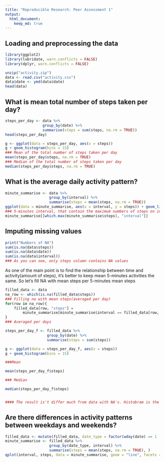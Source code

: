 ```yaml
---
title: "Reproducible Research: Peer Assessment 1"
output: 
  html_document:
    keep_md: true
---
```



## Loading and preprocessing the data

``` r
library(ggplot2)
library(lubridate, warn.conflicts = FALSE)
library(dplyr, warn.conflicts = FALSE)

unzip("activity.zip")
data <- read.csv("activity.csv")
data$date <- ymd(data$date)
head(data)
```

## What is mean total number of steps taken per day?

``` r
steps_per_day <- data %>%
                 group_by(date) %>%
                 summarise(steps = sum(steps, na.rm = TRUE))
head(steps_per_day)

g <- ggplot(data = steps_per_day, aes(x = steps))
g + geom_histogram(bins = 15) 
### Mean of the total number of steps taken per day
mean(steps_per_day$steps, na.rm = TRUE)
### Median of the total number of steps taken per day
median(steps_per_day$steps, na.rm = TRUE)
```

## What is the average daily activity pattern?

``` r
minute_summarise <- data %>%
                    group_by(interval) %>%
                    summarise(steps = mean(steps, na.rm = TRUE))
ggplot(data = minute_summarise, aes(x = interval, y = steps)) + geom_line()
### 5-minutes interval, that contain the maximum numbers of steps on interval, on average across all days
minute_summarise[[which.max(minute_summarise$steps), "interval"]]
```

## Imputing missing values

``` r
print("Numbers of NA")
sum(is.na(data$steps))
sum(is.na(data$date))
sum(is.na(data$interval))
### As you can see, only steps column contains NA values
```

As one of the main point is to find the relationship between time and activity(amount of steps), it's better to keep 
mean 5-minutes activities the same. So let's fill NA with mean steps per 5-minutes mean steps

``` r
filled_data <- data
na_row <- which(is.na(filled_data$steps))
### Filling na with mean steps(averaged per day)
for(row in na_row){
    filled_data[row, "steps"] = 
        minute_summarise[minute_summarise$interval == filled_data[row, "interval"], "steps"]
}
### Averaged per days

steps_per_day_f <- filled_data %>%
                   group_by(date) %>%
                   summarise(steps = sum(steps))

g <- ggplot(data = steps_per_day_f, aes(x = steps))
g + geom_histogram(bins = 15) 

###Mean

mean(steps_per_day_f$steps)

### Median

median(steps_per_day_f$steps)


#### The result is't differ much from data with NA's. Histobram is the same, but has more obervations. Also less 0 because NA was filled
```

## Are there differences in activity patterns between weekdays and weekends?

``` r
filled_data <- mutate(filled_data, date_type = factor(wday(date) == 1 | wday(date) == 7, labels = c("weekday", "weekend")))
minute_summarise <- filled_data %>%
                    group_by(date_type, interval) %>%
                    summarise(steps = mean(steps, na.rm = TRUE), )
qplot(interval, steps, data = minute_summarise, geom = "line", facets = date_type ~ .)
```
